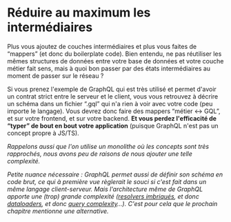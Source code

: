 # Réduire au maximum les intermédiaires

Plus vous ajoutez de couches intermédiaires et plus vous faites de “mappers” (et donc du boilerplate code). Bien entendu, ne pas réutiliser les mêmes structures de données entre votre base de données et votre couche métier fait sens, mais à quoi bon passer par des états intermédiaires au moment de passer sur le réseau ?

Si vous prenez l'exemple de GraphQL qui est très utilisé et permet d'avoir un contrat strict entre le serveur et le client, vous vous retrouvez à décrire un schéma dans un fichier “.gql” qui n'a rien à voir avec votre code (peu importe le langage). Vous devrez donc faire des mappers “métier \<-\> GQL”, et sur votre frontend, et sur votre backend. **Et vous perdez l'efficacité de “typer” de bout en bout votre application** (puisque GraphQL n'est pas un concept propre à JS/TS).

_Rappelons aussi que l'on utilise un monolithe où les concepts sont très rapprochés, nous avons peu de raisons de nous ajouter une telle complexité._

_Petite nuance nécessaire : GraphQL permet aussi de définir son schéma en code brut, ce qui à première vue règlerait le souci si c'est fait dans un même langage client-serveur. Mais l'architecture même de GraphQL apporte une (trop) grande complexité ([resolvers imbriqués](https://graphql.org/learn/execution/), et donc [dataloaders](https://github.com/graphql/dataloader), et donc [query complexity](https://typegraphql.com/docs/complexity.html)…). C'est pour cela que le prochain chapitre mentionne une alternative._

